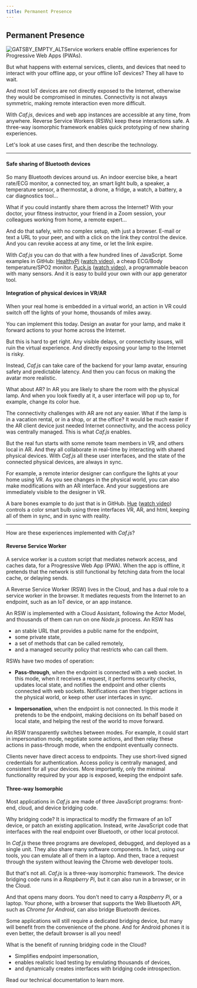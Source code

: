 ```yaml
---
title: Permanent Presence
---
```


## Permanent Presence

![GATSBY_EMPTY_ALT](../images/florian-wehde-yNJ9unY2OnE-unsplash-crop.jpg)Service workers enable offline experiences for Progressive Web Apps (PWAs).

But what happens with external services, clients, and devices that need to interact with your offline app, or your offline IoT devices? They all have to wait.

And most IoT devices are not directly exposed to the Internet, otherwise they would be compromised in minutes. Connectivity is not always symmetric, making remote interaction even more difficult.

With *Caf.js*, devices and web app instances are accessible at any time, from anywhere. Reverse Service Workers (RSWs) keep these interactions safe. A three-way isomorphic framework enables quick prototyping of new sharing experiences.

Let's look at use cases first, and then describe the technology.

<hr/>

#### Safe sharing of Bluetooth devices

So many Bluetooth devices around us. An indoor exercise bike, a heart rate/ECG monitor, a connected toy, an smart light bulb, a speaker, a temperature sensor, a thermostat, a drone, a fridge, a watch, a battery, a car diagnostics tool...

What if you could instantly share them across the Internet? With your doctor, your fitness instructor, your friend in a Zoom session, your colleagues working from home, a remote expert...

And do that safely, with no complex setup, with just a browser. E-mail or text a URL to your peer, and with a click on the link they control the device. And you can revoke access at any time, or let the link expire.

With *Caf.js* you can do that with a few hundred lines of JavaScript. Some examples in GitHub: [HealthyPi](https://github.com/cafjs/caf_healthypi.git) ([watch video](https://youtu.be/gb63Dj6qKxE)), a cheap ECG/Body temperature/SPO2 monitor. [Puck.js](https://github.com/cafjs/caf_hellopuckjs.git) ([watch video](https://youtu.be/-7GDIjbcAnw)), a programmable beacon with many sensors. And it is easy to build your own with our app generator <Link to="/docs/documentation#three-way-isomorphic">tool</Link>.

#### Integration of physical devices in VR/AR

When your real home is embedded in a virtual world, an action in VR could switch off the lights of your home, thousands of miles away.

You can implement this today. Design an avatar for your lamp, and make it forward actions to your home across the Internet.

But this is hard to get right. Any visible delays, or connectivity issues, will ruin the virtual experience. And directly exposing your lamp to the Internet is risky.

Instead, *Caf.js* can take care of the backend for your lamp avatar, ensuring safety and predictable latency. And then you can focus on making the avatar more realistic.

What about AR? In AR you are likely to share the room with the physical lamp. And when you look fixedly at it, a user interface will pop up to, for example, change its color hue.

The connectivity challenges with AR are not any easier. What if the lamp is in a vacation rental, or in a shop, or at the office? It would be much easier if the AR client device just needed Internet connectivity, and the access policy was centrally managed. This is what *Caf.js* enables.

But the real fun starts with some remote team members in VR, and others local in AR. And they all collaborate in real-time by interacting with shared physical devices. With *Caf.js* all these user interfaces, and the state of the connected physical devices, are always in sync.

For example, a remote interior designer can configure the lights at your home using VR. As you see changes in the physical world, you can also make modifications with an AR interface. And your suggestions are immediately visible to the designer in VR.

A bare bones example to do just that is in GitHub. [Hue](https://github.com/cafjs/caf_hellohue.git) ([watch video](https://youtu.be/VwRbf2DOGUk)) controls a color smart bulb using three interfaces VR, AR, and html, keeping all of them in sync, and in sync with reality.

<hr/>

How are these experiences implemented with *Caf.js*?

#### Reverse Service Worker

A service worker is a custom script that mediates network access, and caches data, for a Progressive Web App (PWA). When the app is offline, it pretends that the network is still functional by fetching data from the local cache, or delaying sends.

A Reverse Service Worker (RSW) lives in the Cloud, and has a dual role to a service worker in the browser. It mediates requests from the Internet to an endpoint, such as an IoT device, or an app instance.

An RSW is implemented with a <Link to="/docs/documentation#cloud-assistant">Cloud Assistant</Link>, following the Actor Model, and thousands of them can run on one *Node.js* process. An RSW has

* an stable URL that provides a public name for the endpoint,
* some private state,
* a set of methods that can be called remotely,
* and a managed security policy that restricts who can call them.

RSWs have two modes of operation:

* **Pass-through**, when the endpoint is connected with a web socket. In this mode, when it receives a request, it performs security checks, updates local state, and notifies the endpoint and other clients connected with web sockets. Notifications can then trigger actions in the physical world, or keep other user interfaces in sync.

* **Impersonation**, when the endpoint is not connected. In this mode it pretends to be the endpoint, making decisions on its behalf based on local state, and helping the rest of the world to move forward.

An RSW transparently switches between modes. For example, it could start in impersonation mode, negotiate some actions, and then relay these actions in pass-through mode, when the endpoint eventually connects.

Clients never have direct access to endpoints. They use short-lived signed credentials for <Link to="/docs/documentation#client">authentication</Link>. Access policy is <Link to="/docs/documentation#trusted-bus">centrally managed</Link>, and consistent for all your devices. More importantly, only the minimal functionality required by your app is exposed, keeping the endpoint safe.

#### Three-way Isomorphic

Most applications in *Caf.js* are made of three JavaScript programs: front-end, cloud, and device bridging code.

Why bridging code? It is impractical to modify the firmware of an IoT device, or patch an existing application. Instead, write JavaScript code that interfaces with the real endpoint over Bluetooth, or other local protocol.

In *Caf.js* these three programs are developed, debugged, and deployed as a single unit. They also share many software components. In fact, using our <Link to="/docs/documentation#add-device">tools</Link>, you can emulate all of them in a laptop. And then, trace a request through the system without leaving the Chrome web developer tools.

But that's not all. *Caf.js* is a three-way isomorphic framework. The device bridging code runs in a *Raspberry Pi*, but it can also run in a browser, or in the Cloud.

And that opens many doors. You don't need to carry a *Raspberry Pi*, or a laptop. Your phone, with a browser that supports the Web Bluetooth API, such as *Chrome for Android*, can also bridge Bluetooth devices.

Some applications will still require a  dedicated bridging device, but many will benefit from the convenience of the phone. And for Android phones it is even better, the default browser is all you need!

What is the benefit of running bridging code in the Cloud?

* Simplifies endpoint impersonation,
* enables realistic load testing by emulating thousands of devices,
* and dynamically creates interfaces with bridging code introspection.

Read our <Link to="/docs/documentation">technical documentation</Link> to learn more.
